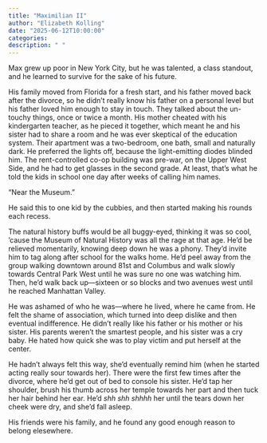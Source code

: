 ```yaml
---
title: "Maximilian II"
author: "Elizabeth Kolling"
date: "2025-06-12T10:00:00"
categories: 
description: " "
---
```



Max grew up poor in New York City, but he was talented, a class standout, and he learned to survive for the sake of his future.

His family moved from Florida for a fresh start, and his father moved back after the divorce, so he didn’t really know his father on a personal level but his father loved him enough to stay in touch. They talked about the un-touchy things, once or twice a month. His mother cheated with his kindergarten teacher, as he pieced it together, which meant he and his sister had to share a room and he was ever skeptical of the education system. Their apartment was a two-bedroom, one bath, small and naturally dark. He preferred the lights off, because the light-emitting diodes blinded him. The rent-controlled co-op building was pre-war, on the Upper West Side, and he had to get glasses in the second grade. At least, that’s what he told the kids in school one day after weeks of calling him names. 

“Near the Museum.”

He said this to one kid by the cubbies, and then started making his rounds each recess. 

The natural history buffs would be all buggy-eyed, thinking it was so cool, ‘cause the Museum of Natural History was all the rage at that age. He’d be relieved momentarily, knowing deep down he was a phony. They'd invite him to tag along after school for the walks home. He’d peel away from the group walking downtown around 81st and Columbus and walk slowly towards Central Park West until he was sure no one was watching  him. Then, he’d walk back up—sixteen or so blocks and two avenues west until he reached Manhattan Valley.  

He was ashamed of who he was—where he lived, where he came from. He felt the shame of association, which turned into deep dislike and then eventual indifference. He didn’t really like his father or his mother or his sister. His parents weren’t the smartest people, and his sister was a cry baby. He hated how quick she was to play victim and put herself at the center. 

He hadn’t always felt this way, she’d eventually remind him (when he started acting really sour towards her). There were the first few times after the divorce, where he’d get out of bed to console his sister. He’d tap her shoulder, brush his thumb across her temple towards her part and then tuck her hair behind her ear. He’d *shh shh shhhh* her until the tears down her cheek were dry, and she’d fall asleep.

His friends were his family, and he found any good enough reason to belong elesewhere. 